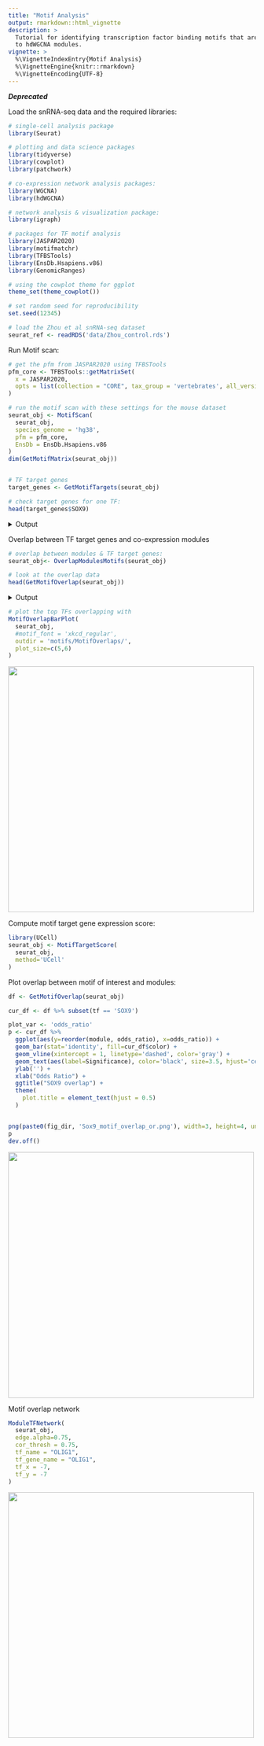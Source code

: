 ```yaml
---
title: "Motif Analysis"
output: rmarkdown::html_vignette
description: >
  Tutorial for identifying transcription factor binding motifs that are related
  to hdWGCNA modules.
vignette: >
  %\VignetteIndexEntry{Motif Analysis}
  %\VignetteEngine{knitr::rmarkdown}
  %\VignetteEncoding{UTF-8}
---
```


***Deprecated***

Load the snRNA-seq data and the required libraries:
```r

# single-cell analysis package
library(Seurat)

# plotting and data science packages
library(tidyverse)
library(cowplot)
library(patchwork)

# co-expression network analysis packages:
library(WGCNA)
library(hdWGCNA)

# network analysis & visualization package:
library(igraph)

# packages for TF motif analysis
library(JASPAR2020)
library(motifmatchr)
library(TFBSTools)
library(EnsDb.Hsapiens.v86)
library(GenomicRanges)

# using the cowplot theme for ggplot
theme_set(theme_cowplot())

# set random seed for reproducibility
set.seed(12345)

# load the Zhou et al snRNA-seq dataset
seurat_ref <- readRDS('data/Zhou_control.rds')

```

Run Motif scan:

```r

# get the pfm from JASPAR2020 using TFBSTools
pfm_core <- TFBSTools::getMatrixSet(
  x = JASPAR2020,
  opts = list(collection = "CORE", tax_group = 'vertebrates', all_versions = FALSE)
)

# run the motif scan with these settings for the mouse dataset
seurat_obj <- MotifScan(
  seurat_obj,
  species_genome = 'hg38',
  pfm = pfm_core,
  EnsDb = EnsDb.Hsapiens.v86
)
dim(GetMotifMatrix(seurat_obj))


# TF target genes
target_genes <- GetMotifTargets(seurat_obj)

# check target genes for one TF:
head(target_genes$SOX9)

```

<details> <summary> Output </summary>
```
[1] "OR4F5"  "TTLL10" "SDF4"   "ATAD3C" "MIB2"   "CDK11B"
```
</details>

Overlap between TF target genes and co-expression modules

```r

# overlap between modules & TF target genes:
seurat_obj<- OverlapModulesMotifs(seurat_obj)

# look at the overlap data
head(GetMotifOverlap(seurat_obj))

```

<details> <summary> Output </summary>
```
module           tf      color odds_ratio       pval        fdr
Arnt         INH-M1         Arnt lightgreen  1.8100972 0.04229064 0.06409755
Ahr::Arnt    INH-M1    Ahr::Arnt lightgreen  1.9306874 0.01521384 0.02637231
Ddit3::Cebpa INH-M1 Ddit3::Cebpa lightgreen  1.4769054 0.17180719 0.21395236
Mecom        INH-M1        Mecom lightgreen  1.1494048 0.39598290 0.43952275
FOXF2        INH-M1        FOXF2 lightgreen  1.7265993 0.06967679 0.09851950
FOXD1        INH-M1        FOXD1 lightgreen  0.8656827 0.68554365 0.71222835
      Significance     Jaccard size_intersection
Arnt                      0.002775575                14
Ahr::Arnt               * 0.002818573                19
Ddit3::Cebpa              0.002379819                10
Mecom                     0.001917546                10

FOXF2                     0.002699663                12
FOXD1                     0.001482800                 5
```
</details>

```r

# plot the top TFs overlapping with
MotifOverlapBarPlot(
  seurat_obj,
  #motif_font = 'xkcd_regular',
  outdir = 'motifs/MotifOverlaps/',
  plot_size=c(5,6)
)


```

<img src="figures/motif_analysis/motif_barplot.png" width="500" height="500">


Compute motif target gene expression score:

```r

library(UCell)
seurat_obj <- MotifTargetScore(
  seurat_obj,
  method='UCell'
)


```

Plot overlap between motif of interest and modules:

```r


df <- GetMotifOverlap(seurat_obj)

cur_df <- df %>% subset(tf == 'SOX9')

plot_var <- 'odds_ratio'
p <- cur_df %>%
  ggplot(aes(y=reorder(module, odds_ratio), x=odds_ratio)) +
  geom_bar(stat='identity', fill=cur_df$color) +
  geom_vline(xintercept = 1, linetype='dashed', color='gray') +
  geom_text(aes(label=Significance), color='black', size=3.5, hjust='center') +
  ylab('') +
  xlab("Odds Ratio") +
  ggtitle("SOX9 overlap") +
  theme(
    plot.title = element_text(hjust = 0.5)
  )


png(paste0(fig_dir, 'Sox9_motif_overlap_or.png'), width=3, height=4, units='in', res=400)
p
dev.off()

```

<img src="figures/motif_analysis/Sox9_motif_overlap_or.png" width="500" height="500">

Motif overlap network

```r

ModuleTFNetwork(
  seurat_obj,
  edge.alpha=0.75,
  cor_thresh = 0.75,
  tf_name = "OLIG1",
  tf_gene_name = "OLIG1",
  tf_x = -7,
  tf_y = -7
)

```

<img src="figures/motif_analysis/sox9_overlap_net.png" width="500" height="500">
